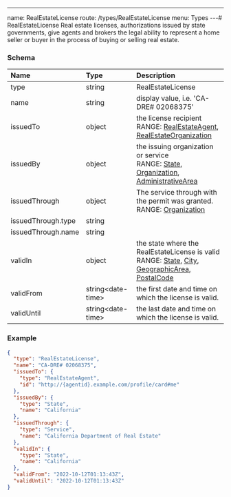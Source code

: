 ---
name: RealEstateLicense
route: /types/RealEstateLicense
menu: Types
---# RealEstateLicense
Real estate licenses, authorizations issued by state governments, give agents and brokers the legal ability to represent a home seller or buyer in the process of buying or selling real estate.


### Schema
| Name | Type | Description |
|:-----| :--- | :---------- |
| type | string | RealEstateLicense  |
| name | string | display value, i.e. 'CA-DRE# 02068375'  |
| issuedTo | object | the license recipient <br/>RANGE: [RealEstateAgent](/types/RealEstateAgent), [RealEstateOrganization](/types/RealEstateOrganization) |
| issuedBy | object | the issuing organization or service <br/>RANGE: [State](/types/State), [Organization](/types/Organization), [AdministrativeArea](/types/AdministrativeArea) |
| issuedThrough | object | The service through with the permit was granted. <br/>RANGE: [Organization](/types/Organization) |
| issuedThrough.type | string |   |
| issuedThrough.name | string |   |
| validIn | object | the state where the RealEstateLicense is valid <br/>RANGE: [State](/types/State), [City](/types/City), [GeographicArea](/types/GeographicArea), [PostalCode](/types/PostalCode) |
| validFrom | string&lt;date-time&gt;  | the first date and time on which the license is valid.  |
| validUntil | string&lt;date-time&gt;  | the last date and time on which the license is valid.  |

### Example
```json
{
  "type": "RealEstateLicense",
  "name": "CA-DRE# 02068375",
  "issuedTo": {
    "type": "RealEstateAgent",
    "id": "http://{agentid}.example.com/profile/card#me"
  },
  "issuedBy": {
    "type": "State",
    "name": "California"
  },
  "issuedThrough": {
    "type": "Service",
    "name": "California Department of Real Estate"
  },
  "validIn": {
    "type": "State",
    "name": "California"
  },
  "validFrom": "2022-10-12T01:13:43Z",
  "validUntil": "2022-10-12T01:13:43Z"
}
```
